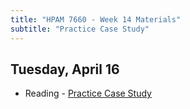 ```yaml
---
title: "HPAM 7660 - Week 14 Materials"
subtitle: "Practice Case Study"
---
```


## Tuesday, April 16

- Reading - [Practice Case Study](/assignments/Case Study Example.pdf) 


